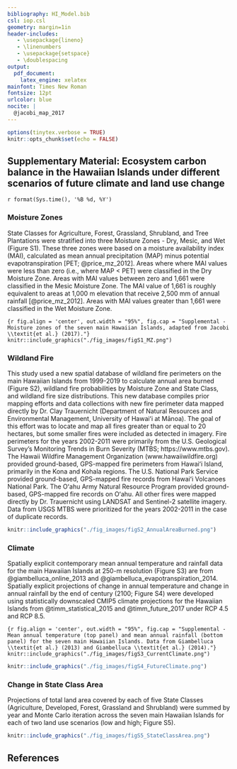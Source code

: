 ```yaml
---
bibliography: HI_Model.bib
csl: iop.csl
geometry: margin=1in
header-includes:
   - \usepackage{lineno}
   - \linenumbers
   - \usepackage{setspace}
   - \doublespacing
output: 
  pdf_document: 
    latex_engine: xelatex
mainfont: Times New Roman
fontsize: 12pt
urlcolor: blue
nocite: |
  @jacobi_map_2017
---
```


```r
options(tinytex.verbose = TRUE)
knitr::opts_chunk$set(echo = FALSE)
```
\raggedright
## Supplementary Material: Ecosystem carbon balance in the Hawaiian Islands under different scenarios of future climate and land use change
`r format(Sys.time(), '%B %d, %Y')`  

### Moisture Zones

State Classes for Agriculture, Forest, Grassland, Shrubland, and Tree Plantations were stratified into three Moisture Zones - Dry, Mesic, and Wet (Figure S1). These three zones were based on a moisture availability index (MAI), calculated as mean annual precipitation (MAP) minus potential evapotranspiration [PET; @price_mz_2012]. Areas where where MAI values were less than zero (i.e., where MAP < PET) were classified in the Dry Moisture Zone. Areas with MAI values between zero and 1,661 were classified in the Mesic Moisture Zone. The MAI value of 1,661 is roughly equivalent to areas at 1,000 m elevation that receive 2,500 mm of annual rainfall [@price_mz_2012]. Areas with MAI values greater than 1,661 were classified in the Wet Moisture Zone.

```{r fig.align = 'center', out.width = "95%", fig.cap = "Supplemental - Moisture zones of the seven main Hawaiian Islands, adapted from Jacobi \\textit{et al.} (2017)."}
knitr::include_graphics("./fig_images/figS1_MZ.png")
```

### Wildland Fire

This study used a new spatial database of wildland fire perimeters on the main Hawaiian Islands from 1999-2019 to calculate annual area burned (Figure S2), wildland fire probabilities by Moisture Zone and State Class, and wildland fire size distributions. This new database compiles prior mapping efforts and data collections with new fire perimeter data mapped directly by Dr. Clay Trauernicht (Department of Natural Resources and Environmental Management, University of Hawaiʻi at Mānoa). The goal of this effort was to locate and map all fires greater than or equal to 20 hectares, but some smaller fires were included as detected in imagery. Fire perimeters for the years 2002-2011 were primarily from the U.S. Geological Survey's Monitoring Trends in Burn Severity (MTBS; https://www.mtbs.gov). The Hawaii Wildfire Management Organization (www.hawaiiwildfire.org) provided ground-based, GPS-mapped fire perimeters from Hawaiʻi Island, primarily in the Kona and Kohala regions. The U.S. National Park Service provided ground-based, GPS-mapped fire records from Hawaiʻi Volcanoes National Park. The Oʻahu Army Natural Resource Program provided ground-based, GPS-mapped fire records on Oʻahu. All other fires were mapped directly by Dr. Trauernicht using LANDSAT and Sentinel-2 satellite imagery. Data from USGS MTBS were prioritized for the years 2002-2011 in the case of duplicate records.

```r
knitr::include_graphics("./fig_images/figS2_AnnualAreaBurned.png")
```

### Climate

Spatially explicit contemporary mean annual temperature and rainfall data for the main Hawaiian Islands at 250-m resolution (Figure S3) are from @giambelluca_online_2013 and @giambelluca_evapotranspiration_2014. Spatially explicit projections of change in annual temperature and change in annual rainfall by the end of century (2100; Figure S4) were developed using statistically downscaled CMIP5 climate projections for the Hawaiian Islands from @timm_statistical_2015 and @timm_future_2017 under RCP 4.5 and RCP 8.5. 

```{r fig.align = 'center', out.width = "95%", fig.cap = "Supplemental - Mean annual temperature (top panel) and mean annual rainfall (bottom panel) for the seven main Hawaiian Islands. Data from Giambelluca \\textit{et al.} (2013) and Giambelluca \\textit{et al.} (2014)."}
knitr::include_graphics("./fig_images/figS3_CurrentClimate.png")
```
```r
knitr::include_graphics("./fig_images/figS4_FutureClimate.png")
```

### Change in State Class Area

Projections of total land area covered by each of five State Classes (Agriculture, Developed, Forest, Grassland and Shrubland) were summed by year and Monte Carlo iteration across the seven main Hawaiian Islands for each of two land use scenarios (low and high; Figure S5).

```r
knitr::include_graphics("./fig_images/figS5_StateClassArea.png")
```

\pagebreak

## References